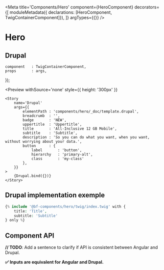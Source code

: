 
<Meta 
    title='Components/Hero' 
    component={HeroComponent}
    decorators={[
        moduleMetadata({ declarations: [HeroComponent, TwigContainerComponent]}),
    ]}
    argTypes={{}}
/>

# Hero

## Drupal

    component   : TwigContainerComponent,
    props       : args,
});

<Preview
    withSource='none'
    style={{ height: '300px' }}
>
    <Story 
        name='Drupal'
        args={{ 
            elementPath : 'components/hero/_doc/template.drupal',
            breadcrumb  : '',
            badge       : 'NEW',
            uppertitle  : 'Uppertitle',
            title       : 'All-Inclusive 12 GB Mobile',
            subtitle    : 'Subtitle',
            description : 'So you can do what you want, when you want, without worrying about your data.',
            button      : {
                label       : 'button',
                hierarchy   : 'primary-alt',
                class       : 'my-class'
            },
        }}
    >
        {Drupal.bind({})}
    </Story>
</Preview>


## Drupal implementation exemple

```php
{% include '@bf-components/hero/twig/index.twig' with {
    title: 'Title',
    subtitle: 'Subtitle'
} only %}
```

## Component API

**// TODO**: Add a sentence to clarify if API is consistent between Angular and Drupal.

**✅ Inputs are equivalent for Angular and Drupal.**

<Props of={HeroComponent} />